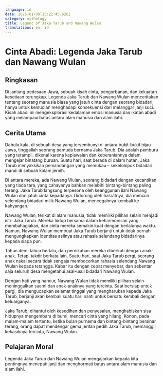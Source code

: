 ```yaml
---
language: id
date: 2025-01-08T15:21:45.626Z
category: mythology
title: Legend of Jaka Tarub and Nawang Wulan
translations: en, id
---
```


# Cinta Abadi: Legenda Jaka Tarub dan Nawang Wulan

## Ringkasan

Di jantung pedesaan Jawa, sebuah kisah cinta, pengorbanan, dan kekuatan kesetiaan terungkap. Legenda Jaka Tarub dan Nawang Wulan menceritakan tentang seorang manusia biasa yang jatuh cinta dengan seorang bidadari, hanya untuk kemudian menghadapi konsekuensi dari melanggar janji suci. Kisah abadi ini mengeksplorasi kedalaman emosi manusia dan ikatan abadi yang melampaui batas antara alam manusia dan alam ilahi.

## Cerita Utama

Dahulu kala, di sebuah desa yang tersembunyi di antara bukit-bukit hijau Jawa, tinggallah seorang pemuda bernama Jaka Tarub. Dia adalah pemburu yang terampil, dikenal karena kepiawaian dan keberaniannya dalam mengejar binatang buruan. Suatu hari, saat berada di dalam hutan, Jaka Tarub menyaksikan pemandangan yang memukau – sekelompok bidadari mandi di sebuah kolam jernih.

Di antara mereka, ada Nawang Wulan, seorang bidadari dengan kecantikan yang tiada tara, yang cahayanya bahkan melebihi bintang-bintang paling terang. Jaka Tarub langsung terpesona oleh keanggunan ilahi Nawang Wulan dan jatuh cinta kepadanya. Didorong oleh hasratnya, dia mencuri selendang bidadari milik Nawang Wulan, mencegahnya kembali ke kahyangan.

Nawang Wulan, terikat di alam manusia, tidak memiliki pilihan selain menjadi istri Jaka Tarub. Mereka hidup bersama dalam keharmonisan yang membahagiakan, dan cinta mereka semakin kuat dengan berlalunya waktu. Namun, Nawang Wulan membuat Jaka Tarub berjanji untuk tidak pernah mengungkapkan identitas aslinya atau rahasia selendang bidadarinya kepada siapa pun.

Tahun demi tahun berlalu, dan pernikahan mereka diberkati dengan anak-anak. Tetapi takdir berkata lain. Suatu hari, saat Jaka Tarub pergi, seorang anak nakal secara tidak sengaja membocorkan rahasia selendang Nawang Wulan kepada tetangga. Kabar itu dengan cepat menyebar, dan sebentar saja seluruh desa mengetahui asal-usul bidadari Nawang Wulan.

Dengan hati yang hancur, Nawang Wulan tidak memiliki pilihan selain meninggalkan suami dan anak-anaknya yang tercinta. Saat bersiap untuk pergi, dia mengucapkan selamat tinggal yang mengharukan kepada Jaka Tarub, berjanji akan kembali suatu hari nanti untuk bersatu kembali dengan keluarganya.

Jaka Tarub, dihantui oleh kesedihan dan penyesalan, menghabiskan sisa hidupnya mengembara di bumi, mencari cinta yang hilang. Konon, pada malam-malam tertentu, ketika bulan purnama dan bintang-bintang bersinar terang, orang dapat mendengar gema jeritan pedih Jaka Tarub, memanggil kekasihnya tercinta, Nawang Wulan.

## Pelajaran Moral

Legenda Jaka Tarub dan Nawang Wulan mengajarkan kepada kita pentingnya menepati janji dan menghormati batas antara alam manusia dan alam ilahi.